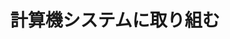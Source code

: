 ﻿---
title: "計算機システムに取り組む"
category: "情報理工学院"
vol: 10
interviewee: "木村 泉 "
url: ""
tags: ["システム","計算"]
pdf: "10-2.pdf"
career: ""
preface: "------------"
---
